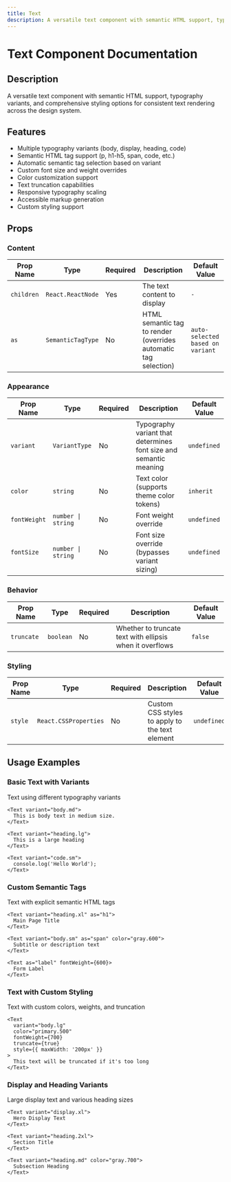 ```yaml
---
title: Text
description: A versatile text component with semantic HTML support, typography variants, and comprehensive styling options for consistent text rendering across the design system.
---
```



# Text Component Documentation

## Description
A versatile text component with semantic HTML support, typography variants, and comprehensive styling options for consistent text rendering across the design system.

## Features
- Multiple typography variants (body, display, heading, code)
- Semantic HTML tag support (p, h1-h5, span, code, etc.)
- Automatic semantic tag selection based on variant
- Custom font size and weight overrides
- Color customization support
- Text truncation capabilities
- Responsive typography scaling
- Accessible markup generation
- Custom styling support

## Props

### Content

| Prop Name | Type | Required | Description | Default Value |
|-----------|------|----------|-------------|---------------|
| `children` | `React.ReactNode` | Yes | The text content to display | `-` |
| `as` | `SemanticTagType` | No | HTML semantic tag to render (overrides automatic tag selection) | `auto-selected based on variant` |

### Appearance

| Prop Name | Type | Required | Description | Default Value |
|-----------|------|----------|-------------|---------------|
| `variant` | `VariantType` | No | Typography variant that determines font size and semantic meaning | `undefined` |
| `color` | `string` | No | Text color (supports theme color tokens) | `inherit` |
| `fontWeight` | `number \| string` | No | Font weight override | `undefined` |
| `fontSize` | `number \| string` | No | Font size override (bypasses variant sizing) | `undefined` |

### Behavior

| Prop Name | Type | Required | Description | Default Value |
|-----------|------|----------|-------------|---------------|
| `truncate` | `boolean` | No | Whether to truncate text with ellipsis when it overflows | `false` |

### Styling

| Prop Name | Type | Required | Description | Default Value |
|-----------|------|----------|-------------|---------------|
| `style` | `React.CSSProperties` | No | Custom CSS styles to apply to the text element | `undefined` |

## Usage Examples

### Basic Text with Variants
Text using different typography variants

```tsx
<Text variant="body.md">
  This is body text in medium size.
</Text>

<Text variant="heading.lg">
  This is a large heading
</Text>

<Text variant="code.sm">
  console.log('Hello World');
</Text>
```

### Custom Semantic Tags
Text with explicit semantic HTML tags

```tsx
<Text variant="heading.xl" as="h1">
  Main Page Title
</Text>

<Text variant="body.sm" as="span" color="gray.600">
  Subtitle or description text
</Text>

<Text as="label" fontWeight={600}>
  Form Label
</Text>
```

### Text with Custom Styling
Text with custom colors, weights, and truncation

```tsx
<Text 
  variant="body.lg"
  color="primary.500"
  fontWeight={700}
  truncate={true}
  style={{ maxWidth: '200px' }}
>
  This text will be truncated if it's too long
</Text>
```

### Display and Heading Variants
Large display text and various heading sizes

```tsx
<Text variant="display.xl">
  Hero Display Text
</Text>

<Text variant="heading.2xl">
  Section Title
</Text>

<Text variant="heading.md" color="gray.700">
  Subsection Heading
</Text>
```
